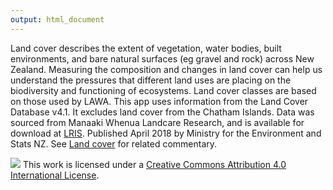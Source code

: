 ```yaml
---
output: html_document
---
```

Land cover describes the extent of vegetation, water bodies, built environments, and bare natural surfaces (eg gravel and rock) across New Zealand. Measuring the composition and changes in land cover can help us understand the pressures that different land uses are placing on the biodiversity and functioning of ecosystems. Land cover classes are based on those used by LAWA. This app uses information from the Land Cover Database v4.1. It excludes land cover from the Chatham Islands. Data was sourced from Manaaki Whenua Landcare Research, and is available for download at <a href="https://lris.scinfo.org.nz/layer/48423-lcdb-v41-land-cover-database-version-41-mainland-new-zealand/" target="_blank">LRIS</a>. Published April 2018 by Ministry for the Environment and Stats NZ. See <a href="http://www.stats.govt.nz/browse_for_stats/environment/environmental-reporting-series/environmental-indicators/Home/Land.aspx" target="_blank">Land cover</a> for related commentary.

![](cc_compact.png) This work is licensed under a <a href="https://creativecommons.org/licenses/by/4.0/" target="_blank">Creative Commons Attribution 4.0 International License</a>.